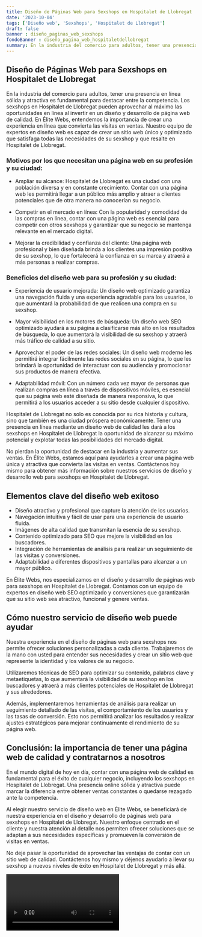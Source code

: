 ```yaml
---
title: Diseño de Páginas Web para Sexshops en Hospitalet de Llobregat
date: '2023-10-04'
tags: ['Diseño web', 'Sexshops', 'Hospitalet de Llobregat']
draft: false
banner : diseño_paginas_web_sexshops
fondoBanner : diseño_pagina_web_hospitaletdellobregat
summary: En la industria del comercio para adultos, tener una presencia en línea sólida y atractiva es fundamental para destacar entre la competencia. Los sexshops en Hospitalet de Llobregat pueden aprovechar al máximo las oportunidades en línea al invertir en un diseño y desarrollo de página web de calidad. En Élite Webs, entendemos la importancia de crear una experiencia en línea que convierta las visitas en ventas. Nuestro equipo de expertos en diseño web es capaz de crear un sitio web único y optimizado que satisfaga todas las necesidades de su sexshop y que resalte en Hospitalet de Llobregat.
---
```


## Diseño de Páginas Web para Sexshops en Hospitalet de Llobregat

En la industria del comercio para adultos, tener una presencia en línea sólida y atractiva es fundamental para destacar entre la competencia. Los sexshops en Hospitalet de Llobregat pueden aprovechar al máximo las oportunidades en línea al invertir en un diseño y desarrollo de página web de calidad. En Élite Webs, entendemos la importancia de crear una experiencia en línea que convierta las visitas en ventas. Nuestro equipo de expertos en diseño web es capaz de crear un sitio web único y optimizado que satisfaga todas las necesidades de su sexshop y que resalte en Hospitalet de Llobregat.

### Motivos por los que necesitan una página web en su profesión y su ciudad:

- Ampliar su alcance: Hospitalet de Llobregat es una ciudad con una población diversa y en constante crecimiento. Contar con una página web les permitirá llegar a un público más amplio y atraer a clientes potenciales que de otra manera no conocerían su negocio.

- Competir en el mercado en línea: Con la popularidad y comodidad de las compras en línea, contar con una página web es esencial para competir con otros sexshops y garantizar que su negocio se mantenga relevante en el mercado digital.

- Mejorar la credibilidad y confianza del cliente: Una página web profesional y bien diseñada brinda a los clientes una impresión positiva de su sexshop, lo que fortalecerá la confianza en su marca y atraerá a más personas a realizar compras.

### Beneficios del diseño web para su profesión y su ciudad:

- Experiencia de usuario mejorada: Un diseño web optimizado garantiza una navegación fluida y una experiencia agradable para los usuarios, lo que aumentará la probabilidad de que realicen una compra en su sexshop.

- Mayor visibilidad en los motores de búsqueda: Un diseño web SEO optimizado ayudará a su página a clasificarse más alto en los resultados de búsqueda, lo que aumentará la visibilidad de su sexshop y atraerá más tráfico de calidad a su sitio.

- Aprovechar el poder de las redes sociales: Un diseño web moderno les permitirá integrar fácilmente las redes sociales en su página, lo que les brindará la oportunidad de interactuar con su audiencia y promocionar sus productos de manera efectiva.

- Adaptabilidad móvil: Con un número cada vez mayor de personas que realizan compras en línea a través de dispositivos móviles, es esencial que su página web esté diseñada de manera responsiva, lo que permitirá a los usuarios acceder a su sitio desde cualquier dispositivo.

Hospitalet de Llobregat no solo es conocida por su rica historia y cultura, sino que también es una ciudad próspera económicamente. Tener una presencia en línea mediante un diseño web de calidad les dará a los sexshops en Hospitalet de Llobregat la oportunidad de alcanzar su máximo potencial y explotar todas las posibilidades del mercado digital.

No pierdan la oportunidad de destacar en la industria y aumentar sus ventas. En Élite Webs, estamos aquí para ayudarles a crear una página web única y atractiva que convierta las visitas en ventas. Contáctenos hoy mismo para obtener más información sobre nuestros servicios de diseño y desarrollo web para sexshops en Hospitalet de Llobregat.

<GifSeo />

<Cta />

## Elementos clave del diseño web exitoso

- Diseño atractivo y profesional que capture la atención de los usuarios.
- Navegación intuitiva y fácil de usar para una experiencia de usuario fluida.
- Imágenes de alta calidad que transmitan la esencia de su sexshop.
- Contenido optimizado para SEO que mejore la visibilidad en los buscadores.
- Integración de herramientas de análisis para realizar un seguimiento de las visitas y conversiones.
- Adaptabilidad a diferentes dispositivos y pantallas para alcanzar a un mayor público.

En Élite Webs, nos especializamos en el diseño y desarrollo de páginas web para sexshops en Hospitalet de Llobregat. Contamos con un equipo de expertos en diseño web SEO optimizado y conversiones que garantizarán que su sitio web sea atractivo, funcional y genere ventas.

## Cómo nuestro servicio de diseño web puede ayudar

Nuestra experiencia en el diseño de páginas web para sexshops nos permite ofrecer soluciones personalizadas a cada cliente. Trabajaremos de la mano con usted para entender sus necesidades y crear un sitio web que represente la identidad y los valores de su negocio.

Utilizaremos técnicas de SEO para optimizar su contenido, palabras clave y metaetiquetas, lo que aumentará la visibilidad de su sexshop en los buscadores y atraerá a más clientes potenciales de Hospitalet de Llobregat y sus alrededores.

Además, implementaremos herramientas de análisis para realizar un seguimiento detallado de las visitas, el comportamiento de los usuarios y las tasas de conversión. Esto nos permitirá analizar los resultados y realizar ajustes estratégicos para mejorar continuamente el rendimiento de su página web.

## Conclusión: la importancia de tener una página web de calidad y contratarnos a nosotros

En el mundo digital de hoy en día, contar con una página web de calidad es fundamental para el éxito de cualquier negocio, incluyendo los sexshops en Hospitalet de Llobregat. Una presencia online sólida y atractiva puede marcar la diferencia entre obtener ventas constantes o quedarse rezagado ante la competencia.

Al elegir nuestro servicio de diseño web en Élite Webs, se beneficiará de nuestra experiencia en el diseño y desarrollo de páginas web para sexshops en Hospitalet de Llobregat. Nuestro enfoque centrado en el cliente y nuestra atención al detalle nos permiten ofrecer soluciones que se adaptan a sus necesidades específicas y promueven la conversión de visitas en ventas.

No deje pasar la oportunidad de aprovechar las ventajas de contar con un sitio web de calidad. Contáctenos hoy mismo y déjenos ayudarlo a llevar su sexshop a nuevos niveles de éxito en Hospitalet de Llobregat y más allá.

<Video />

<CtaBot job='Sexshops' city='Hospitalet de Llobregat'/>

<Gmaps query='Hospitalet de Llobregat+españa+maps' />